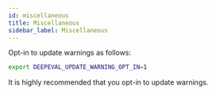 ```yaml
---
id: miscellaneous
title: Miscellaneous
sidebar_label: Miscellaneous
---
```


<head>
  <link rel="canonical" href="https://deepeval.com/docs/miscellaneous" />
</head>

Opt-in to update warnings as follows:

```bash
export DEEPEVAL_UPDATE_WARNING_OPT_IN=1
```

It is highly recommended that you opt-in to update warnings.
